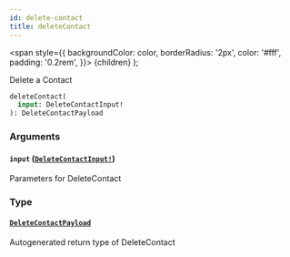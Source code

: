 ```yaml
---
id: delete-contact
title: deleteContact
---
```


<span
style={{
      backgroundColor: color,
      borderRadius: '2px',
      color: '#fff',
      padding: '0.2rem',
    }}>
{children}
</span>
);

Delete a Contact

```graphql
deleteContact(
  input: DeleteContactInput!
): DeleteContactPayload

```

### Arguments

#### `input` ([`DeleteContactInput!`](/api/inputs/delete-contact-input))

Parameters for DeleteContact

### Type

#### [`DeleteContactPayload`](/api/objects/delete-contact-payload)

Autogenerated return type of DeleteContact
